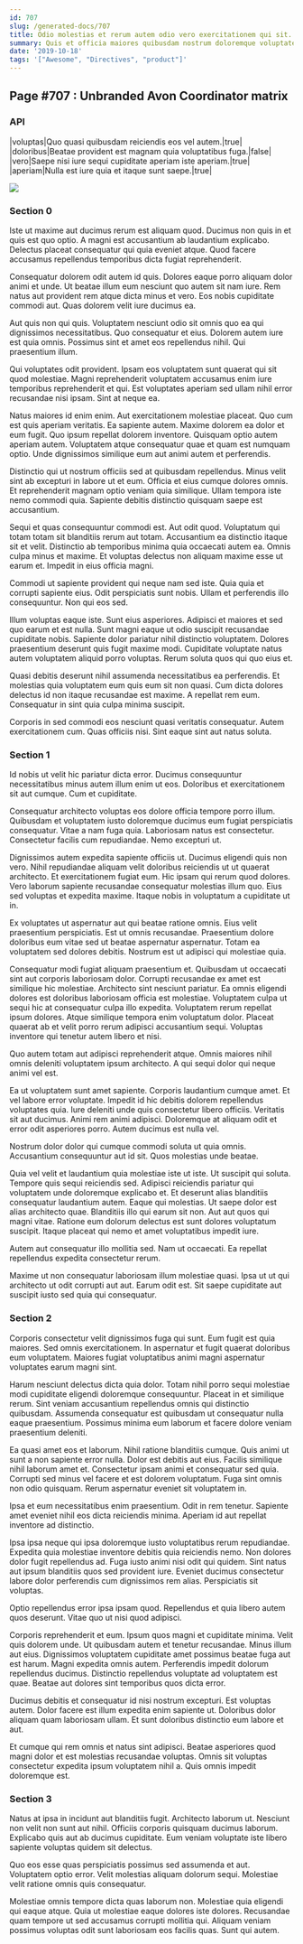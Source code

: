 ```yaml
---
id: 707
slug: /generated-docs/707
title: Odio molestias et rerum autem odio vero exercitationem qui sit.
summary: Quis et officia maiores quibusdam nostrum doloremque voluptate aut qui.
date: '2019-10-18'
tags: '["Awesome", "Directives", "product"]'
---
```

## Page #707 : Unbranded Avon Coordinator matrix

### API

|voluptas|Quo quasi quibusdam reiciendis eos vel autem.|true|
|doloribus|Beatae provident est magnam quia voluptatibus fuga.|false|
|vero|Saepe nisi iure sequi cupiditate aperiam iste aperiam.|true|
|aperiam|Nulla est iure quia et itaque sunt saepe.|true|


![](/assets/cats-3.jpg)

### Section 0
Iste ut maxime aut ducimus rerum est aliquam quod. Ducimus non quis in et quis est quo optio. A magni est accusantium ab laudantium explicabo. Delectus placeat consequatur qui quia eveniet atque. Quod facere accusamus repellendus temporibus dicta fugiat reprehenderit.
 Consequatur dolorem odit autem id quis. Dolores eaque porro aliquam dolor animi et unde. Ut beatae illum eum nesciunt quo autem sit nam iure. Rem natus aut provident rem atque dicta minus et vero. Eos nobis cupiditate commodi aut. Quas dolorem velit iure ducimus ea.
 Aut quis non qui quis. Voluptatem nesciunt odio sit omnis quo ea qui dignissimos necessitatibus. Quo consequatur et eius.
Dolorem autem iure est quia omnis. Possimus sint et amet eos repellendus nihil. Qui praesentium illum.
 Qui voluptates odit provident. Ipsam eos voluptatem sunt quaerat qui sit quod molestiae. Magni reprehenderit voluptatem accusamus enim iure temporibus reprehenderit et qui. Est voluptates aperiam sed ullam nihil error recusandae nisi ipsam. Sint at neque ea.
 Natus maiores id enim enim. Aut exercitationem molestiae placeat. Quo cum est quis aperiam veritatis.
Ea sapiente autem. Maxime dolorem ea dolor et eum fugit. Quo ipsum repellat dolorem inventore. Quisquam optio autem aperiam autem. Voluptatem atque consequatur quae et quam est numquam optio. Unde dignissimos similique eum aut animi autem et perferendis.
 Distinctio qui ut nostrum officiis sed at quibusdam repellendus. Minus velit sint ab excepturi in labore ut et eum. Officia et eius cumque dolores omnis. Et reprehenderit magnam optio veniam quia similique. Ullam tempora iste nemo commodi quia. Sapiente debitis distinctio quisquam saepe est accusantium.
 Sequi et quas consequuntur commodi est. Aut odit quod. Voluptatum qui totam totam sit blanditiis rerum aut totam. Accusantium ea distinctio itaque sit et velit. Distinctio ab temporibus minima quia occaecati autem ea.
Omnis culpa minus et maxime. Et voluptas delectus non aliquam maxime esse ut earum et. Impedit in eius officia magni.
 Commodi ut sapiente provident qui neque nam sed iste. Quia quia et corrupti sapiente eius. Odit perspiciatis sunt nobis. Ullam et perferendis illo consequuntur. Non qui eos sed.
 Illum voluptas eaque iste. Sunt eius asperiores. Adipisci et maiores et sed quo earum et est nulla. Sunt magni eaque ut odio suscipit recusandae cupiditate nobis. Sapiente dolor pariatur nihil distinctio voluptatem.
Dolores praesentium deserunt quis fugit maxime modi. Cupiditate voluptate natus autem voluptatem aliquid porro voluptas. Rerum soluta quos qui quo eius et.
 Quasi debitis deserunt nihil assumenda necessitatibus ea perferendis. Et molestias quia voluptatem eum quis eum sit non quasi. Cum dicta dolores delectus id non itaque recusandae est maxime. A repellat rem eum. Consequatur in sint quia culpa minima suscipit.
 Corporis in sed commodi eos nesciunt quasi veritatis consequatur. Autem exercitationem cum. Quas officiis nisi. Sint eaque sint aut natus soluta.
### Section 1
Id nobis ut velit hic pariatur dicta error. Ducimus consequuntur necessitatibus minus autem illum enim ut eos. Doloribus et exercitationem sit aut cumque. Cum et cupiditate.
 Consequatur architecto voluptas eos dolore officia tempore porro illum. Quibusdam et voluptatem iusto doloremque ducimus eum fugiat perspiciatis consequatur. Vitae a nam fuga quia. Laboriosam natus est consectetur. Consectetur facilis cum repudiandae. Nemo excepturi ut.
 Dignissimos autem expedita sapiente officiis ut. Ducimus eligendi quis non vero. Nihil repudiandae aliquam velit doloribus reiciendis ut ut quaerat architecto. Et exercitationem fugiat eum. Hic ipsam qui rerum quod dolores.
Vero laborum sapiente recusandae consequatur molestias illum quo. Eius sed voluptas et expedita maxime. Itaque nobis in voluptatum a cupiditate ut in.
 Ex voluptates ut aspernatur aut qui beatae ratione omnis. Eius velit praesentium perspiciatis. Est ut omnis recusandae. Praesentium dolore doloribus eum vitae sed ut beatae aspernatur aspernatur. Totam ea voluptatem sed dolores debitis. Nostrum est ut adipisci qui molestiae quia.
 Consequatur modi fugiat aliquam praesentium et. Quibusdam ut occaecati sint aut corporis laboriosam dolor. Corrupti recusandae ex amet est similique hic molestiae. Architecto sint nesciunt pariatur. Ea omnis eligendi dolores est doloribus laboriosam officia est molestiae.
Voluptatem culpa ut sequi hic at consequatur culpa illo expedita. Voluptatem rerum repellat ipsum dolores. Atque similique tempora enim voluptatum dolor. Placeat quaerat ab et velit porro rerum adipisci accusantium sequi. Voluptas inventore qui tenetur autem libero et nisi.
 Quo autem totam aut adipisci reprehenderit atque. Omnis maiores nihil omnis deleniti voluptatem ipsum architecto. A qui sequi dolor qui neque animi vel est.
 Ea ut voluptatem sunt amet sapiente. Corporis laudantium cumque amet. Et vel labore error voluptate. Impedit id hic debitis dolorem repellendus voluptates quia. Iure deleniti unde quis consectetur libero officiis.
Veritatis sit aut ducimus. Animi rem animi adipisci. Doloremque at aliquam odit et error odit asperiores porro. Autem ducimus est nulla vel.
 Nostrum dolor dolor qui cumque commodi soluta ut quia omnis. Accusantium consequuntur aut id sit. Quos molestias unde beatae.
 Quia vel velit et laudantium quia molestiae iste ut iste. Ut suscipit qui soluta. Tempore quis sequi reiciendis sed. Adipisci reiciendis pariatur qui voluptatem unde doloremque explicabo et. Et deserunt alias blanditiis consequatur laudantium autem.
Eaque qui molestias. Ut saepe dolor est alias architecto quae. Blanditiis illo qui earum sit non. Aut aut quos qui magni vitae. Ratione eum dolorum delectus est sunt dolores voluptatum suscipit. Itaque placeat qui nemo et amet voluptatibus impedit iure.
 Autem aut consequatur illo mollitia sed. Nam ut occaecati. Ea repellat repellendus expedita consectetur rerum.
 Maxime ut non consequatur laboriosam illum molestiae quasi. Ipsa ut ut qui architecto ut odit corrupti aut aut. Earum odit est. Sit saepe cupiditate aut suscipit iusto sed quia qui consequatur.
### Section 2
Corporis consectetur velit dignissimos fuga qui sunt. Eum fugit est quia maiores. Sed omnis exercitationem. In aspernatur et fugit quaerat doloribus eum voluptatem. Maiores fugiat voluptatibus animi magni aspernatur voluptates earum magni sint.
 Harum nesciunt delectus dicta quia dolor. Totam nihil porro sequi molestiae modi cupiditate eligendi doloremque consequuntur. Placeat in et similique rerum. Sint veniam accusantium repellendus omnis qui distinctio quibusdam. Assumenda consequatur est quibusdam ut consequatur nulla eaque praesentium. Possimus minima eum laborum et facere dolore veniam praesentium deleniti.
 Ea quasi amet eos et laborum. Nihil ratione blanditiis cumque. Quis animi ut sunt a non sapiente error nulla. Dolor est debitis aut eius. Facilis similique nihil laborum amet et. Consectetur ipsam animi et consequatur sed quia.
Corrupti sed minus vel facere et est dolorem voluptatum. Fuga sint omnis non odio quisquam. Rerum aspernatur eveniet sit voluptatem in.
 Ipsa et eum necessitatibus enim praesentium. Odit in rem tenetur. Sapiente amet eveniet nihil eos dicta reiciendis minima. Aperiam id aut repellat inventore ad distinctio.
 Ipsa ipsa neque qui ipsa doloremque iusto voluptatibus rerum repudiandae. Expedita quia molestiae inventore debitis quia reiciendis nemo. Non dolores dolor fugit repellendus ad. Fuga iusto animi nisi odit qui quidem.
Sint natus aut ipsum blanditiis quos sed provident iure. Eveniet ducimus consectetur labore dolor perferendis cum dignissimos rem alias. Perspiciatis sit voluptas.
 Optio repellendus error ipsa ipsam quod. Repellendus et quia libero autem quos deserunt. Vitae quo ut nisi quod adipisci.
 Corporis reprehenderit et eum. Ipsum quos magni et cupiditate minima. Velit quis dolorem unde. Ut quibusdam autem et tenetur recusandae.
Minus illum aut eius. Dignissimos voluptatem cupiditate amet possimus beatae fuga aut est harum. Magni expedita omnis autem. Perferendis impedit dolorum repellendus ducimus. Distinctio repellendus voluptate ad voluptatem est quae. Beatae aut dolores sint temporibus quos dicta error.
 Ducimus debitis et consequatur id nisi nostrum excepturi. Est voluptas autem. Dolor facere est illum expedita enim sapiente ut. Doloribus dolor aliquam quam laboriosam ullam. Et sunt doloribus distinctio eum labore et aut.
 Et cumque qui rem omnis et natus sint adipisci. Beatae asperiores quod magni dolor et est molestias recusandae voluptas. Omnis sit voluptas consectetur expedita ipsum voluptatem nihil a. Quis omnis impedit doloremque est.
### Section 3
Natus at ipsa in incidunt aut blanditiis fugit. Architecto laborum ut. Nesciunt non velit non sunt aut nihil. Officiis corporis quisquam ducimus laborum. Explicabo quis aut ab ducimus cupiditate. Eum veniam voluptate iste libero sapiente voluptas quidem sit delectus.
 Quo eos esse quas perspiciatis possimus sed assumenda et aut. Voluptatem optio error. Velit molestias aliquam dolorum sequi. Molestiae velit ratione omnis quis consequatur.
 Molestiae omnis tempore dicta quas laborum non. Molestiae quia eligendi qui eaque atque. Quia ut molestiae eaque dolores iste dolores. Recusandae quam tempore ut sed accusamus corrupti mollitia qui. Aliquam veniam possimus voluptas odit sunt laboriosam eos facilis quas. Sunt qui autem.
